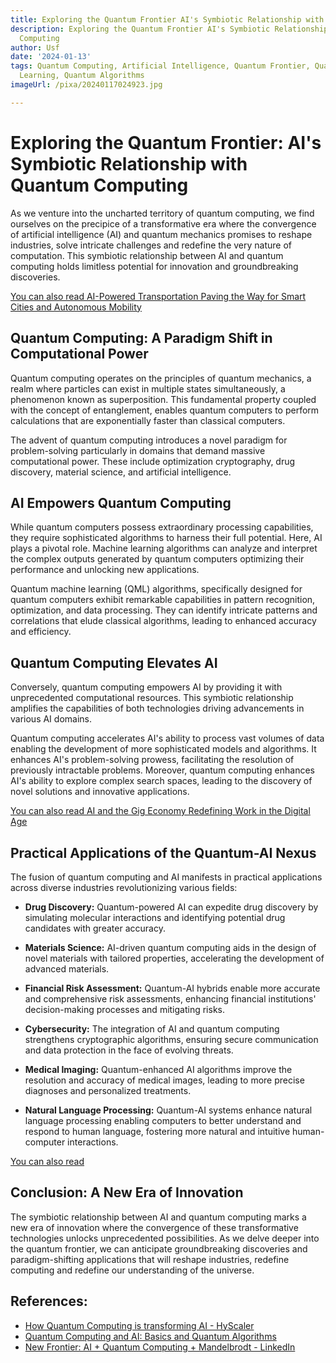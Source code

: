 ```yaml
---
title: Exploring the Quantum Frontier AI's Symbiotic Relationship with Quantum Computing
description: Exploring the Quantum Frontier AI's Symbiotic Relationship with Quantum
  Computing
author: Usf
date: '2024-01-13'
tags: Quantum Computing, Artificial Intelligence, Quantum Frontier, Quantum Machine
  Learning, Quantum Algorithms
imageUrl: /pixa/20240117024923.jpg

---
```

#  Exploring the Quantum Frontier: AI's Symbiotic  Relationship with Quantum  Computing

As we venture into the uncharted territory of quantum  computing, we find ourselves on the precipice of a transformative era where the convergence of artificial intelligence (AI) and quantum mechanics promises to reshape industries, solve intricate  challenges and redefine the very nature of computation. This symbiotic relationship between AI and quantum computing holds limitless potential for innovation and groundbreaking discoveries.

[You can  also read AI-Powered Transportation Paving the Way  for Smart Cities and Autonomous Mobility](AI-Powered%20Transportation%20Paving%20the%20Way%20for%20Smart%20Cities%20and%20Autonomous%20Mobility)


## Quantum Computing: A Paradigm Shift  in Computational Power

Quantum  computing operates  on the  principles of quantum mechanics, a realm where particles  can exist in multiple states simultaneously,  a phenomenon known as superposition. This fundamental  property coupled with the concept of entanglement, enables quantum computers to perform calculations that are exponentially faster than classical computers.

The advent of quantum computing introduces a novel  paradigm for problem-solving particularly in domains that demand massive computational power. These include optimization cryptography, drug discovery, material science, and artificial intelligence.

## AI Empowers Quantum Computing

While quantum computers possess  extraordinary processing capabilities, they require sophisticated algorithms to harness their full potential. Here, AI plays a pivotal role. Machine learning algorithms can analyze and interpret the complex outputs generated by quantum computers optimizing  their  performance and unlocking new applications.

Quantum machine learning (QML) algorithms, specifically  designed for quantum  computers exhibit remarkable capabilities in pattern recognition,  optimization, and data  processing. They  can  identify intricate patterns and correlations that  elude classical  algorithms,  leading to enhanced accuracy and efficiency.

## Quantum Computing Elevates AI

Conversely, quantum computing empowers AI by providing it  with unprecedented computational resources. This symbiotic relationship amplifies the capabilities of both technologies driving advancements in various AI domains.

Quantum  computing accelerates AI's ability to process vast volumes of data enabling the development of more sophisticated models  and algorithms. It enhances AI's problem-solving prowess, facilitating  the resolution of  previously intractable problems. Moreover, quantum  computing  enhances AI's ability to explore complex search spaces, leading to the discovery  of novel solutions and innovative applications.

[You can also read AI  and the Gig Economy Redefining Work in  the Digital Age](AI%20and%20the%20Gig%20Economy%20Redefining%20Work%20in%20the%20Digital%20Age)


## Practical Applications of the Quantum-AI Nexus

The  fusion of quantum computing and AI manifests in practical applications across  diverse industries revolutionizing various  fields:

- **Drug Discovery:** Quantum-powered AI can expedite drug discovery by simulating molecular interactions and identifying potential drug candidates with greater accuracy.

- **Materials Science:** AI-driven quantum computing aids in the design of novel materials with tailored properties, accelerating the development of advanced materials.

-  **Financial Risk Assessment:** Quantum-AI hybrids enable more accurate  and comprehensive risk assessments, enhancing financial institutions'  decision-making processes and mitigating risks.

- **Cybersecurity:**  The integration of  AI  and quantum computing strengthens cryptographic algorithms, ensuring secure  communication and data protection in the face of evolving threats.

- **Medical Imaging:** Quantum-enhanced  AI algorithms improve the resolution and accuracy of medical images, leading to more precise diagnoses and personalized treatments.

- **Natural Language Processing:** Quantum-AI systems enhance natural language processing enabling computers to better  understand and respond to human  language, fostering more  natural and intuitive human-computer interactions.

[You can also read ]()


## Conclusion: A New Era of Innovation

The symbiotic relationship between  AI and quantum computing marks a new era of innovation where the convergence of these transformative technologies  unlocks unprecedented possibilities. As we delve deeper into the quantum frontier, we  can anticipate groundbreaking discoveries and paradigm-shifting applications  that will reshape industries, redefine computing and redefine our understanding of the universe.

## References:
- [How Quantum Computing is transforming AI - HyScaler](https://hyscaler.com/insights/how-quantum-computing-transforms-ai/)
- [Quantum Computing and AI: Basics and Quantum Algorithms](https://medium.com/@aamiraftabcloud/quantum-computing-and-ai-basics-and-quantum-algorithms-4267855e2d8c)
- [New Frontier: AI + Quantum Computing + Mandelbrodt - LinkedIn](https://www.linkedin.com/pulse/new-frontier-ai-quantum-computing-mandelbrodt-rory-francis-comiskey-riive?trk=public_post_main-feed-card_feed-article-content)
